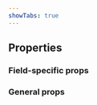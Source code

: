 ```yaml
---
showTabs: true
---
```



## Properties

### Field-specific props

<PropertiesTable props={arraySelectionProperties} showDefaultValue />

### General props

<PropertiesTable
  props={fieldProperties}
  valueType="Array<string | number>"
/>
